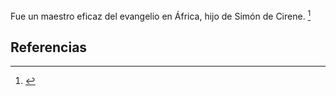 Fue un maestro eficaz del evangelio en África, hijo de Simón de Cirene. <ref>{{lib|LU|187|1|10}}</ref> 

== Referencias ==
<references />
